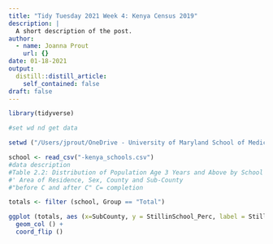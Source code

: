 ```yaml
---
title: "Tidy Tuesday 2021 Week 4: Kenya Census 2019"
description: |
  A short description of the post.
author:
  - name: Joanna Prout
    url: {}
date: 01-18-2021
output:
  distill::distill_article:
    self_contained: false
draft: false
---
```



```r
library(tidyverse)

#set wd nd get data

setwd ("/Users/jprout/OneDrive - University of Maryland School of Medicine/R/Evaluation_Blog/_posts/2021-01-18-tidy-tuesday-2021-week-4-kenya-census-2019")

school <- read_csv("-kenya_schools.csv")
#data description
#Table 2.2: Distribution of Population Age 3 Years and Above by School Attendance Status,
#' Area of Residence, Sex, County and Sub-County
#"before C and after C" C= completion

totals <- filter (school, Group == "Total")
```

```r

ggplot (totals, aes (x=SubCounty, y = StillinSchool_Perc, label = StillinSchool_Perc )) +
  geom_col () +
  coord_flip ()
```

